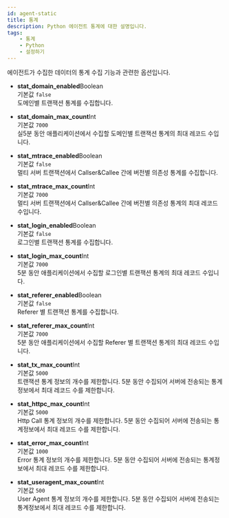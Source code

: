 ```yaml
---
id: agent-static
title: 통계
description: Python 에이전트 통계에 대한 설명입니다.
tags:
    - 통계
    - Python
    - 설정하기
---
```


에이전트가 수집한 데이터의 통계 수집 기능과 관련한 옵션입니다.

* **stat_domain_enabled**<span class='type'>Boolean</span><br/>
    기본값 `false`<br/>
    도메인별 트랜잭션 통계를 수집합니다.

* **stat_domain_max_count**<span class='type'>Int</span><br/>
    기본값 `7000`<br/>
    실5분 동안 애플리케이션에서 수집할 도메인별 트랜잭션 통계의 최대 레코드 수입니다.

* **stat_mtrace_enabled**<span class='type'>Boolean</span><br/>
    기본값 `false`<br/>
    멀티 서버 트랜잭션에서 Callser&Callee 간에 버전별 의존성 통계를 수집합니다.

* **stat_mtrace_max_count**<span class='type'>Int</span><br/>
    기본값 `7000`<br/>
    멀티 서버 트랜잭션에서 Callser&Callee 간에 버전별 의존성 통계의 최대 레코드 수입니다.
    
* **stat_login_enabled**<span class='type'>Boolean</span><br/>
    기본값 `false`<br/>
    로그인별 트랜잭션 통계를 수집합니다.

* **stat_login_max_count**<span class='type'>Int</span><br/>
    기본값 `7000`<br/>
    5분 동안 애플리케이션에서 수집할 로그인별 트랜잭션 통계의 최대 레코드 수입니다.

* **stat_referer_enabled**<span class='type'>Boolean</span><br/>
    기본값 `false`<br/>
    Referer 별 트랜잭션 통계를 수집합니다.

* **stat_referer_max_count**<span class='type'>Int</span><br/>
    기본값 `7000`<br/>
    5분 동안 애플리케이션에서 수집할 Referer 별 트랜잭션 통계의 최대 레코드 수입니다.

* **stat_tx_max_count**<span class='type'>Int</span><br/>
    기본값 `5000`<br/>
    트랜잭션 통계 정보의 개수를 제한합니다. 5분 동안 수집되어 서버에 전송되는 통계정보에서 최대 레코드 수를 제한합니다.

* **stat_httpc_max_count**<span class='type'>Int</span><br/>
    기본값 `5000`<br/>
    Http Call 통계 정보의 개수를 제한합니다. 5분 동안 수집되어 서버에 전송되는 통계정보에서 최대 레코드 수를 제한합니다.

* **stat_error_max_count**<span class='type'>Int</span><br/>
    기본값 `1000`<br/>
    Error 통계 정보의 개수를 제한합니다. 5분 동안 수집되어 서버에 전송되는 통계정보에서 최대 레코드 수를 제한합니다.

* **stat_useragent_max_count**<span class='type'>Int</span><br/>
    기본값 `500`<br/>
    User Agent 통계 정보의 개수를 제한합니다. 5분 동안 수집되어 서버에 전송되는 통계정보에서 최대 레코드 수를 제한합니다.          